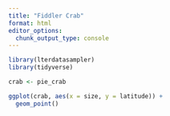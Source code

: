```yaml
---
title: "Fiddler Crab"
format: html
editor_options: 
  chunk_output_type: console
---
```


```r
library(lterdatasampler)
library(tidyverse)

crab <- pie_crab
```

```r
ggplot(crab, aes(x = size, y = latitude)) +
  geom_point()
```

